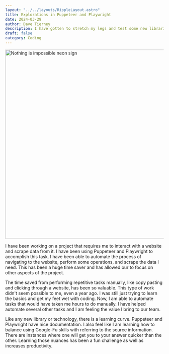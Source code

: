 ```yaml
---
layout: "../../layouts/RippleLayout.astro"
title: Explorations in Puppeteer and Playwright
date: 2024-03-29
author: Dave Tierney
description: I have gotten to stretch my legs and test some new libraries to increase productivity.
draft: false
category: Coding
---
```



<Image
  src={nothing}
  alt="Nothing is impossible neon sign"
  height="600"
  width="1200"
/>

I have been working on a project that requires me to interact with a website and scrape data from it. I have been using Puppeteer and Playwright to accomplish this task. I have been able to automate the process of navigating to the website, perform some operations, and scrape the data I need. This has been a huge time saver and has allowed our to focus on other aspects of the project.

The time saved from performing repetitive tasks manually, like copy pasting and clicking through a website, has been so valuable. This type of work didn't seem possible to me, even a year ago. I was still just trying to learn the basics and get my feet wet with coding. Now, I am able to automate tasks that would have taken me hours to do manually. I have helped automate several other tasks and I am feeling the value I bring to our team.

Like any new library or technology, there is a learning curve. Puppeteer and Playwright have nice documentation. I also feel like I am learning how to balance using Google-Fu skills with referring to the source information. There are instances where one will get you to your answer quicker than the other. Learning those nuances has been a fun challenge as well as increases productivity.
